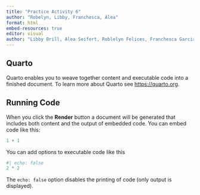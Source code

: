 ```yaml
---
title: "Practice Activity 6"
author: "Robelyn, Libby, Franchesca, Alea"
format: html
embed-resources: true
editor: visual
author: "Libby Brill, Alea Seifert, Roblelyn Felices, Franchesca Garcia"
---
```


## Quarto

Quarto enables you to weave together content and executable code into a finished document. To learn more about Quarto see <https://quarto.org>.

## Running Code

When you click the **Render** button a document will be generated that includes both content and the output of embedded code. You can embed code like this:

```r
1 + 1
```

You can add options to executable code like this

```r
#| echo: false
2 * 2
```

The `echo: false` option disables the printing of code (only output is displayed).
